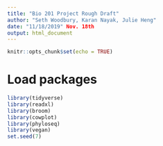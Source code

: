 ```yaml
---
title: "Bio 201 Project Rough Draft"
author: "Seth Woodbury, Karan Nayak, Julie Heng"
date: "11/18/2019" Nov. 18th
output: html_document
---
```


```r
knitr::opts_chunk$set(echo = TRUE)
```

# Load packages
```r
library(tidyverse)
library(readxl)
library(broom)
library(cowplot)
library(phyloseq)
library(vegan)
set.seed(7)
```

